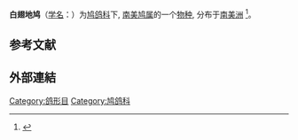 {{Expert needed|subject=動物學|subject2=生物學|time=2021-01-05T01:29:40+00:00}}
{{Speciesbox
|image=Columbina picui-perching.jpg
|image_caption=侧面
|image2=Columbina picui-dorsal.jpg
|image2_caption=背面
|status=LC
|status_system=IUCN3.1
|status_ref=<ref>{{cite iucn|url=https://www.iucnredlist.org/details/22690794/0|title=''Columbina picui''|author=BirdLife International|author-link=BirdLife International}}</ref>
|taxon=Columbina picui
|authority=([[w:Coenraad_Jacob_Temminck|Temminck]], 1813)
}}
'''白翅地鸠'''（[[学名|学名]]：{{lang|la|''Columbina picui''}}）为[[鸠鸽科|鸠鸽科]]下, [[南美鸠属|南美鸠属]]的一个[[物种|物种]], 分布于[[南美洲|南美洲]]
<ref>{{cite journal
|last1=Baptista
|first1=L. F
|last2=Trail
|first2=P. W.
|last3=Horblit
|first3=H. M.
|last4=Boesman
|first4=P. F. D.
|last5=Garcia
|first5=E. F. J.
|editor1-last=del Hoyo
|editor1-first=J.
|editor2-last=Elliott
|editor2-first=A.
|editor3-last=Sargatal
|editor3-first=J.
|editor4-last=Christie
|editor4-first=D. A.
|editor5-last=de Juana
|editor5-first=E.
|date=2020
|title=Picui Ground Dove (Columbina picui)
|url=https://birdsoftheworld.org/bow/species/pigdov1/cur/introduction
|journal=Birds of the World, Cornell Lab of Ornithology
|doi=10.2173/bow.pigdov1.01
|access-date=2021-01-04
|archive-date=2021-01-26
|archive-url=https://web.archive.org/web/20210126070540/https://birdsoftheworld.org/bow/species/pigdov1/cur/introduction
|dead-url=no
}}</ref>。

==参考文献==
{{Reflist}}
==外部連結==
{{Wikispecies}}
{{commons}}
{{Taxonbar|from=Q1193037}}
[[Category:鸽形目|Category:鸽形目]]
[[Category:鸠鸽科|Category:鸠鸽科]]
{{鸟类小作品}}